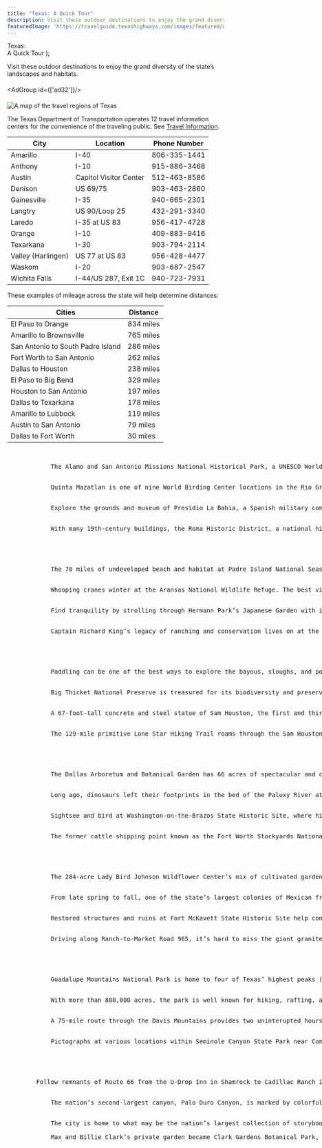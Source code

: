 ```yaml
---
title: "Texas: A Quick Tour"
description: Visit these outdoor destinations to enjoy the grand diversity of the state’s landscapes and habitats.
featuredImage: 'https://travelguide.texashighways.com/images/featured/quick-tour.jpg'
---
```


  <span>
    Texas: <br />A Quick Tour
  </span>
);

<PageDescription>

Visit these outdoor destinations to enjoy the grand diversity of the state’s landscapes and habitats.

</PageDescription>

####

<AdGroup id={['ad32']}/>

####

<Row>
<Column colSm={6} colMd={8} colLg={12}>

![A map of the travel regions of Texas](images/texas-travel-map-regions.png)    

</Column>
</Row>

<Row>

<Column colSm={6} colMd={4} colLg={6}>

<Accordion>
<AccordionItem title="Travel Information Centers">

The Texas Department of Transportation operates 12 travel information centers for the convenience of the traveling public. See [Travel Information](/travel-information/).


| City               | Location               | Phone Number |
|--------------------|------------------------|--------------|
| Amarillo           | I-40                   | 806-335-1441 |
| Anthony            | I-10                   | 915-886-3468 |
| Austin             | Capitol Visitor Center | 512-463-8586 |
| Denison            | US 69/75               | 903-463-2860 |
| Gainesville        | I-35                   | 940-665-2301 |
| Langtry            | US 90/Loop 25          | 432-291-3340 |
| Laredo             | I-35 at US 83          | 956-417-4728 |
| Orange             | I-10                   | 409-883-9416 |
| Texarkana          | I-30                   | 903-794-2114 |
| Valley (Harlingen) | US 77 at US 83         | 956-428-4477 |
| Waskom             | I-20                   | 903-687-2547 |
| Wichita Falls      | I-44/US 287, Exit 1C   | 940-723-7931 |

</AccordionItem>

</Accordion>

</Column>

<Column colSm={6} colMd={4} colLg={6}>

<Accordion>

<AccordionItem title="Traveling Across Texas">
  These examples of mileage across the state will help determine distances:

| Cities                            | Distance  |
|-----------------------------------|-----------|
| El Paso to Orange                 | 834 miles |
| Amarillo to Brownsville           | 765 miles |
| San Antonio to South Padre Island | 286 miles |
| Fort Worth to San Antonio         | 262 miles |
| Dallas to Houston                 | 238 miles |
| El Paso to Big Bend               | 329 miles |
| Houston to San Antonio            | 197 miles |
| Dallas to Texarkana               | 178 miles |
| Amarillo to Lubbock               | 119 miles |
| Austin to San Antonio             | 79 miles  |
| Dallas to Fort Worth              | 30 miles  |

</AccordionItem>

</Accordion>

</Column>

</Row>

<Row>

<Column colSm={6} colMd={4} colLg={8}>
    <Listing>
        <ListingHed color="purple" title="South Texas Plains"/>
        <ListingItem 
            title="Mission Trail"
            city="San Antonio">
            The Alamo and San Antonio Missions National Historical Park, a UNESCO World Heritage Site, are linked via about 10 miles of hike-and-bike trail along the San Antonio River. 
        </ListingItem>
        <ListingItem 
            title="Peaceful Oasis"
            city="McAllen">
            Quinta Mazatlan is one of nine World Birding Center locations in the Rio Grande Valley. Revel in the trilling of birds and follow the Forest Sculpture Trail to learn more about the animals of South Texas. 
        </ListingItem>
        <ListingItem 
            title="State Saga"
            city="GOLIAD">
            Explore the grounds and museum of Presidio La Bahia, a Spanish military compound that appears as it did in 1836 during the Texas Revolution.
        </ListingItem>
        <ListingItem 
            title="Structure Story"
            city="Roma">
            With many 19th-century buildings, the Roma Historic District, a national historic landmark, preserves architecture that reflects building techniques of the Lower Rio Grande. 
        </ListingItem>
    </Listing>
    <Listing>
        <ListingHed color="lightblue" title="Gulf Coast"/>
        <ListingItem 
            title="Sand and Surf"
            city="Corpus Christi">
            The 70 miles of undeveloped beach and habitat at Padre Island National Seashore provide spacious opportunities for camping, fishing, beachcombing, canoeing and kayaking, birding, and windsurfing. 
        </ListingItem>
        <ListingItem 
            title="Rare Bird"
            city="ROCKPORT-FULTON">
            Whooping cranes winter at the Aransas National Wildlife Refuge. The best viewing times are generally from December through February.
        </ListingItem>
        <ListingItem 
            title="Peaceful Place"
            city="Houston">
            Find tranquility by strolling through Hermann Park’s Japanese Garden with its teahouse and winding paths.    
        </ListingItem>
        <ListingItem 
            title="Sprawling Spread"
            city="KINGSVILLE">
            Captain Richard King’s legacy of ranching and conservation lives on at the state’s largest ranch, King Ranch, which offers daily ranch and nature tours.
        </ListingItem>
    </Listing>

</Column>

<Column colSm={6} colMd={4} colLg={4}>
    <AdGroup id={['ad09','ad37','ad90']}/>
</Column>

</Row>

<Row>
<Column colSm={6} colMd={4} colLg={8}>
    <Listing>
        <ListingHed color="green" title="Piney Woods"/>
        <ListingItem 
            title="SPLASH OF NATURE"
            city="KARNACK">
            Paddling can be one of the best ways to explore the bayous, sloughs, and ponds of Caddo Lake with its distinctive bald cypress trees draped in Spanish moss.  
        </ListingItem>
        <ListingItem 
            title="SIGNIFICANT SANCTUARY"
            city="KOUNTZE">
            Big Thicket National Preserve is treasured for its biodiversity and preservation of habitat that once covered more than 2 million acres.
        </ListingItem>
        <ListingItem 
            title="TEXAS HERO"
            city="HUNTSVILLE">
            A 67-foot-tall concrete and steel statue of Sam Houston, the first and third president of the Republic of Texas, presents a commanding presence along Interstate 45.
        </ListingItem>
        <ListingItem 
            title="FOREST FEATURE"
            city="CLEVELAND">
            The 129-mile primitive Lone Star Hiking Trail roams through the Sam Houston National Forest. Spring and fall are the best times to visit.
        </ListingItem>
    </Listing>
    <Listing>
        <ListingHed color="teal" title="PRAIRIES AND LAKES"/>
        <ListingItem 
            title="LOVELY LANDSCAPE"
            city="Dallas">
            The Dallas Arboretum and Botanical Garden has 66 acres of spectacular and colorful display gardens, along with amazing displays during its seasonal festivals.
            </ListingItem>
        <ListingItem 
            title="DINOSAUR DOMAIN"
            city="Glen Rose">
            Long ago, dinosaurs left their footprints in the bed of the Paluxy River at Dinosaur Valley State Park, a National Natural Landmark.
        </ListingItem>
        <ListingItem 
            title="Texas&rsquo; Birthplace"
            city="WASHINGTON">
            Sightsee and bird at Washington-on-the-Brazos State Historic Site, where history was made in 1936 when the Texas Declaration of Independence was signed there.
        </ListingItem>
        <ListingItem 
            title="COWTOWN HISTORY"
            city="Fort Worth">
            The former cattle shipping point known as the Fort Worth Stockyards National Historic District is home to historic buildings, restaurants, shops, and saloons.
        </ListingItem>
    </Listing>
</Column>

<Column colSm={6} colMd={4} colLg={4}>
    <AdGroup id={['ad04','ad23','ad33','ad36','ad61','ad74','ad78','ad79','ad81','ad92','ad34']}/>
</Column>

</Row>

<Row>
<Column colSm={6} colMd={4} colLg={8}>
    <AdGroup id={['ad35','ad93']}/>
</Column>
</Row>

<Row>
<Column colSm={6} colMd={4} colLg={8}>
    <Listing>
        <ListingHed color="blue" title="Hill Country"/>
        <ListingItem 
            title="WILD ABOUT FLOWERS"
            city="AUSTIN">
            The 284-acre Lady Bird Johnson Wildflower Center’s mix of cultivated gardens, arboretum, managed natural areas, and wildlands serves to conserve native plants.
        </ListingItem>
        <ListingItem 
            title="GOING BATTY"
            city="ROCKSPRINGS">
            From late spring to fall, one of the state’s largest colonies of Mexican free-tailed bats make their home at Devil’s Sinkhole State Natural Area, a National Natural Landmark.
        </ListingItem>
        <ListingItem 
            title="PRESERVED FORT"
            city="MENARD">
            Restored structures and ruins at Fort McKavett State Historic Site help convey stories of infantrymen, Buffalo Soldiers, women, and children who lived in early West Texas.
        </ListingItem>
        <ListingItem 
            title="Mystical Mound"
            city="FREDERICKSBURG">
            Driving along Ranch-to-Market Road 965, it’s hard to miss the giant granite dome rising from the ground at Enchanted Rock State Natural Area that makes you want to stop and climb it.
        </ListingItem>
    </Listing>
        <Listing>
        <ListingHed color="orange" title="Big Bend Country"/>
        <ListingItem 
            title="NEW HEIGHTS"
            city="PINE SPRINGS">
            Guadalupe Mountains National Park is home to four of Texas’ highest peaks (with an opportunity to climb to the state’s highest point), along with canyons, desert, spectacular night skies, and the world’s most extensive Permian fossil reef.
        </ListingItem>
        <ListingItem 
            title="Dark Skies"
            city="BIG BEND NATIONAL PARK">
            With more than 800,000 acres, the park is well known for hiking, rafting, and nature viewing, but its designation as an International Dark Sky Park also makes it one of the state’s best places to see the Milky Way.
        </ListingItem>
        <ListingItem 
            title="Scenic Sights"
            city="FORT DAVIS">
            A 75-mile route through the Davis Mountains provides two uninterupted hours of majestic scenery and wildlife if you can resist the temptation to stop at Fort Davis National Historic Site, Davis Mountains State Park, and the McDonald Observatory.     
        </ListingItem>
        <ListingItem 
            title="STONE STORIES"
            city="LANGTRY">
            Pictographs at various locations within Seminole Canyon State Park near Comstock present clues to the lives of early canyon dwellers.
        </ListingItem>
    </Listing>
</Column>

<Column colSm={12} colMd={4} colLg={4}>


</Column>
</Row>

<Row>
<Column colSm={6} colMd={4} colLg={8}>
    <Listing>
        <ListingHed color="red" title="Panhandle Plains"/>
        <ListingItem 
            title="MOTHER ROAD"
            city="INTERSTATE 40">
        Follow remnants of Route 66 from the U-Drop Inn in Shamrock to Cadillac Ranch in Amarillo and west to Adrian for a stop at the route’s midway point—1,139 miles to Los Angeles and Chicago.
        </ListingItem>
        <ListingItem 
            title="SCENIC WONDER"
            city="CANYON">
            The nation’s second-largest canyon, Palo Duro Canyon, is marked by colorful geologic layers. In spots, the layers have eroded, forming hoodoos, of which one of the most well known is the Lighthouse formation in Palo Duro Canyon State Park. 
        </ListingItem>
        <ListingItem 
            title="STORYBOOK CAPITAL"
            city="Abilene">
            The city is home to what may be the nation’s largest collection of storybook sculptures, including Seuss characters in Everman Park and other popular children’s book characters located around downtown.        </ListingItem>
        <ListingItem 
            title="BLOOMING MASTERPIECE"
            city="Mineral Wells">
            Max and Billie Clark’s private garden became Clark Gardens Botanical Park, which showcases native Texas and Texas-adaptable plants.
        </ListingItem>
    </Listing>

</Column>
</Row>